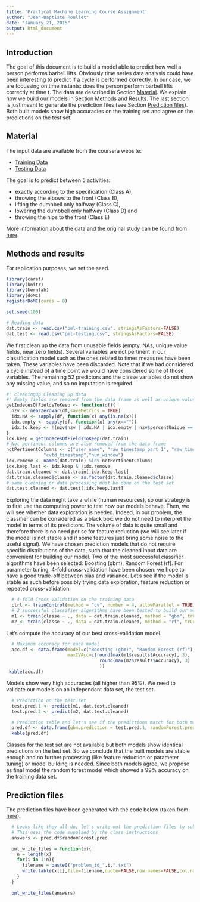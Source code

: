 ```yaml
---
title: 'Practical Machine Learning Course Assignment'
author: "Jean-Baptiste Poullet"
date: "January 21, 2015"
output: html_document
---
```


## <a name="introduction"></a> Introduction

The goal of this document is to build a model able to predict how well a person performs barbell lifts. Obviously time series data analysis could have been interesting to predict if a cycle is performed correctly. In our case, we are focussing on time instants: does the person perform barbell lifts correctly at time t. The data are described in Section [Material](#material). We explain how we build our models in Section [Methods and Results](#methodsResults). The last section is just meant to generate the prediction files (see Section [Prediction files](#predictionFiles)). Both built models show high accuracies on the training set and agree on the predictions on the test set.

## <a name="material"></a> Material 

The input data are available from the coursera website:

- [Training Data](https://d396qusza40orc.cloudfront.net/predmachlearn/pml-training.csv)
- [Testing Data](https://d396qusza40orc.cloudfront.net/predmachlearn/pml-testing.csv)

The goal is to predict between 5 activities: 

- exactly according to the specification (Class A), 
- throwing the elbows to the front (Class B), 
- lifting the dumbbell only halfway (Class C), 
- lowering the dumbbell only halfway (Class D) and 
- throwing the hips to the front (Class E)

More information about the data and the original study can be found from [here](http://groupware.les.inf.puc-rio.br/har).

## <a name="methodsResults"></a> Methods and results 

For replication purposes, we set the seed. 

```r
library(caret)
library(knitr)
library(kernlab) 
library(doMC)
registerDoMC(cores = 8)

set.seed(100)

# Reading data
dat.train <- read.csv("pml-training.csv", stringsAsFactors=FALSE)
dat.test <- read.csv("pml-testing.csv", stringsAsFactors=FALSE)
```

We first clean up the data from unusable fields (empty, NAs, unique value fields, near zero fields).
Several variables are not pertinent in our classification model such as the ones related to times measures have been taken. These variables have been discarded. Note that if we had considered a cycle instead of a time point we would have considered some of those variables. The remaining 52 predictors and the classe variables do not show any missing value, and so no imputation is required.  

```r

#' cleaningUp Cleaning up data
#' Empty fields are removed from the data frame as well as unique value fields and near zero fields
getIndecesOfFieldsToKeep <- function(df){
  nzv <- nearZeroVar(df,saveMetrics = TRUE)
  idx.NA <- sapply(df, function(x) any(is.na(x)))
  idx.empty <- sapply(df, function(x) any(x==""))
  idx.to.keep <- !(nzv$nzv | idx.NA | idx.empty | nzv$percentUnique == 100)
}
idx.keep = getIndecesOfFieldsToKeep(dat.train)
# Not pertinent columns are also removed from the data frame
notPertinentColumns <- c("user_name", "raw_timestamp_part_1", "raw_timestamp_part_2", 
              "cvtd_timestamp","num_window")
idx.remove <- names(dat.train) %in% notPertinentColumns
idx.keep.last <- idx.keep & !idx.remove
dat.train.cleaned <- dat.train[,idx.keep.last]
dat.train.cleaned$classe <- as.factor(dat.train.cleaned$classe)
# same cleaning or data processing must be done on the test set
dat.test.cleaned <- dat.test[,idx.keep.last]
```

Exploring the data might take a while (human resources), so our strategy is to first use the computing power to test how our models behave. Then, we will see whether data exploration is needed. Indeed, in our problem, the classifier can be considered as a black box: we do not need to interpret the model in terms of its predictors. The volume of data is quite small and therefore there is no need per se for feature reduction (we will see later if the model is not stable and if some features just bring some noise to the useful signal). We have chosen prediction models that do not require specific distributions of the data, such that the cleaned input data are convenient for building our model. Two of the most successful classifier algorithms have been selected: Boosting (gbm), Random Forest (rf). For parameter tuning, 4-fold cross-validation have been chosen: we hope to have a good trade-off between bias and variance. Let's see if the model is stable as such before possibly trying data exploration, feature reduction or repeated cross-validation.  


```r
  # 4-fold Cross Validation on the training data
  ctrl <- trainControl(method = "cv", number = 4, allowParallel = TRUE)
  # 2 successful classifier algorithms have been tested to build our models 
  m1 <- train(classe ~ ., data = dat.train.cleaned, method = "gbm", trControl = ctrl)
  m2 <- train(classe ~ ., data = dat.train.cleaned, method = "rf", trControl = ctrl)
```

Let's compute the accuracy of our best cross-validation model.

```r
  # Maximum accuracy for each model 
  acc.df <- data.frame(model=c("Boosting (gbm)", "Random Forest (rf)"),
                       maxCVAcc=c(round(max(m1$results$Accuracy), 3),
                                   round(max(m2$results$Accuracy), 3)
                                   ))
 kable(acc.df)
```

Models show very high accuracies (all higher than 95%). We need to validate our models on an independant data set, the test set.  

```r
  # Prediction on the test set
  test.pred.1 <- predict(m1, dat.test.cleaned)
  test.pred.2 <- predict(m2, dat.test.cleaned)

  # Prediction table and let's see if the predictions match for both models 
  pred.df <- data.frame(gbm.prediction = test.pred.1, randomForest.prediction = test.pred.2, agree = (test.pred.1 == test.pred.2)) 
  kable(pred.df)  
```

Classes for the test set are not available but both models show identical predictions on the test set. So we conclude that the built models are stable enough and no further processing (like feature reduction or parameter tuning) or model building is needed.
Since both models agree, we propose as final model the random forest model which showed a 99% accuracy on the training data set. 

## <a name="predictionFiles"></a> Prediction files 

The prediction files have been generated with the code below (taken from [here](https://class.coursera.org/predmachlearn-010/assignment/view?assignment_id=5)).

```r
  # Looks like they all do; let's write out the prediction files to submit
  # This uses the code supplied by the class instructions
  answers <- pred.df$randomForest.pred

  pml_write_files = function(x){
    n = length(x)
    for(i in 1:n){
      filename = paste0("problem_id_",i,".txt")
      write.table(x[i],file=filename,quote=FALSE,row.names=FALSE,col.names=FALSE)
    }
  }
  
  pml_write_files(answers)
```

